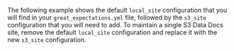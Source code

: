 
The following example shows the default `local_site` configuration that you will find in your `great_expectations.yml` file, followed by the `s3_site` configuration that you will need to add. To maintain a single S3 Data Docs site, remove the default `local_site` configuration and replace it with the new `s3_site` configuration.

```python name="version-0.18.8 docs/docusaurus/docs/snippets/aws_cloud_storage_pandas.py add_data_docs_store"
```